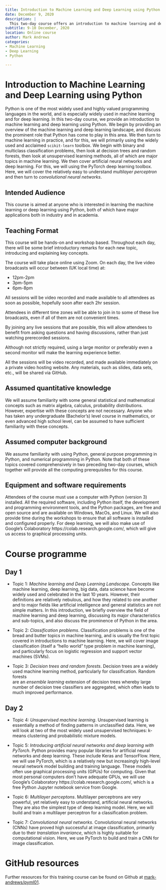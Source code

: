 ```yaml
---
title: Introduction to Machine Learning and Deep Learning using Python
date: December 9, 2020
description: |
  This two-day course offers an introduction to machine learning and deep learning using Python. The course covers practical applications using the `scikit-learn` toolbox, including binary and multiclass classification problems, decision trees, random forests, and unsupervised learning methods. The course also introduces artificial neural networks and deep learning using the PyTorch toolbox.
subtitle: 9-10 December, 2020
location: Online course
author: Mark Andrews
categories:
- Machine Learning
- Deep Learning
- Python

---
```


# Introduction to Machine Learning and Deep Learning using Python

Python is one of the most widely used and highly valued programming languages in
the world, and is especially widely used in machine learning and for deep
learning. In this two-day course, we provide an introduction to machine learning
and deep learning using Python. We begin by providing an overview of the machine
learning and deep learning landscape, and discuss the prominent role that Python
has come to play in this area. We then turn to machine learning in practice, and
for this, we will primarily using the widely used and acclaimed `scikit-learn`
toolbox. We begin with  binary and multiclass classification problems, then
look at decision trees and random forests, then look at unsupervised learning methods, all of which are major topics in
machine learning. We then cover artificial neural networks and deep learning.
For this, we will using the PyTorch deep learning toolbox. Here, we will cover
the relatively easy to understand *multilayer perceptron* and then turn to
*convolutional neural networks*.

## Intended Audience

This course is aimed at anyone who is interested in learning the machine
learning or deep learning using Python, both of which have major applications
both in industry and in academia.

## Teaching Format

This course will be hands-on and workshop based. Throughout each day, there will
be some brief introductory remarks for each new topic, introducing and
explaining key concepts.

The course will take place online using Zoom. On each day, the live video
broadcasts will occur between (UK local time) at:

* 12pm-2pm
* 3pm-5pm
* 6pm-8pm

All sessions will be video recorded and made available to all attendees as soon
as possible, hopefully soon after each 2hr session.

Attendees in different time zones will be able to join in to some of these live
broadcasts, even if all of them are not convenient times.

By joining any live sessions that are possible, this will allow attendees to
benefit from asking questions and having discussions, rather than just watching
prerecorded sessions.

Although not strictly required, using a large monitor or preferably even a
second monitor will make the learning experience better.

All the sessions will be video recorded, and made available immediately on a
private video hosting website. Any materials, such as slides, data sets, etc.,
will be shared via GitHub.

## Assumed quantitative knowledge

We will assume familiarity with some general statistical and mathematical
concepts such as matrix algebra, calculus, probability distributions. However,
expertise with these concepts are not necessary. Anyone who has taken any
undergraduate (Bachelor's) level course in mathematics, or even advanced high
school level, can be assumed to have sufficient familiarity with these concepts.

## Assumed computer background

We assume familiarity with using Python, general purpose programming in Python,
and numerical programming in Python.  Note that both of these topics covered
comprehensively in two preceding two-day courses, which together will provide
all the computing prerequisites for this course.


## Equipment and software requirements

Attendees of the course must use a computer with Python (version 3) installed.
All the required software, including Python itself, the development and
programming environment tools, and the Python packages, are free and open source
and are available on Windows, MacOs, and Linux. We will also provide time during the workshops to ensure that all software is
installed and configured properly. For deep learning, we will also make use of
Google's Colaboratory https://colab.research.google.com/, which will give us
access to graphical processing units.

# Course programme

## Day 1

* Topic 1: *Machine learning and Deep Learning Landscape*. Concepts like machine
learning, deep learning, big data, data science have become widely used and
celebrated in the last 10 years. However, their definitions are relatively
nebulous, and how they related to one another and to major fields like
artificial intelligence and general statistics are not simple matters. In this
introduction, we briefly overview the field of machine learning and deep
learning, discussing its major characteristics and sub-topics, and also discuss
the prominence of Python in the area.

* Topic 2: *Classification problems*. Classification problems is one of the
bread and butter topics in machine learning, and is usually the first topic
covered in introductions to machine learning. Here, we will cover image
classification (itself a "hello world" type problem in machine learning), and
particularly focus on logistic regression and support vector machines (SVMs).

* Topic 3: *Decision trees and random forests*. Decision trees are a widely  
used machine learning method, particularly for classification. Random forests  
are an *ensemble learning* extension of decision trees whereby large number of
decision tree classifiers are aggregated, which often leads to much improved
performance.

## Day 2

* Topic 4: *Unsupervised machine learning*. Unsupervised learning is essentially
a method of finding patterns in unclassified data. Here, we will look at two of
the most widely used unsupervised techniques: k-means clustering and
probabilistic mixture models.

* Topic 5: *Introducing artificial neural networks and deep learning with
PyTorch*. Python provides many popular libraries for artificial neural networks
and deep learning. These include Keras and TensorFlow. Here, we will use
PyTorch, which is a relatively new but increasingly high-level neural network
model building and training language. These models often use graphical
processing units (GPUs) for computing. Given that most personal computers don't
have adequate GPUs, we will use Google's Colaboratory
https://colab.research.google.com/, which is a free Python Jupyter notebook
service from Google.

* Topic 6: *Multilayer perceptons*. Multilayer perceptrons are very powerful,
yet relatively easy to understand, artificial neural networks. They are also the
simplest type of deep learning model. Here, we will build and train a
multilayer perceptron for a classification problem.

* Topic 7: *Convolutional neural networks*. Convolutional neural networks (CNNs)
have proved high successful at image classification, primarily due to their
*translation invariance*, which is highly suitable for computational vision.
Here, we use PyTorch to build and train a CNN for image classification.

# GitHub resources

Further resources for this training course can be found on Github at [mark-andrews/pyml01](https://github.com/mark-andrews/pyml01).
